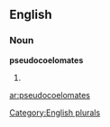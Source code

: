 ==English==

===Noun===
'''pseudocoelomates'''

# {{plural of|[[pseudocoelomate]]}}

[[Category:English plurals]]

[[ar:pseudocoelomates]]